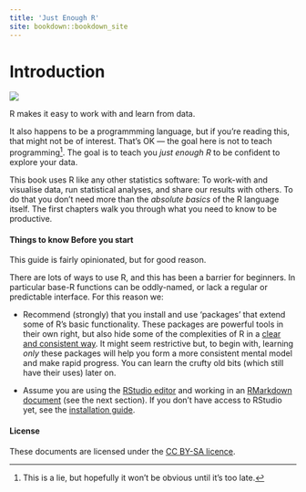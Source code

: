 ```yaml
---
title: 'Just Enough R'
site: bookdown::bookdown_site
---
```




# Introduction {-}


![](media/keepcalm.png){.cup}

<!-- https://www.keepcalm-o-matic.co.uk/product/mug/keep-calm-and-learn-just-enough-r/ -->


R makes it easy to work with and learn from data. 

It also happens to be a programmming language, but if you're reading this, that might not be of interest. That's OK — the goal here is not to teach programming^[This is a lie, but hopefully it won't be obvious until it's too late.].  The goal is to teach you *just enough R* to be confident to explore your data.

This book uses R like any other statistics software: To work-with and visualise data, run statistical analyses, and share our results with others.  To do that you don't need more than the *absolute basics* of the R language itself. The first chapters walk you through what you need to know to be productive. 


#### Things to know Before you start {-}


This guide is fairly opinionated, but for good reason.

There are lots of ways to use R, and this has been a barrier for beginners. In particular base-R functions can be oddly-named, or lack a regular or predictable interface. For this reason we:

- Recommend (strongly) that you install and use 'packages' that extend some of R's basic functionality. These packages are powerful tools in their own right, but also hide some of the complexities of R in a [clear and consistent way](https://www.youtube.com/watch?v=K-ss_ag2k9E). It might seem restrictive but, to begin with, learning *only* these packages will help you form a more consistent mental model and make rapid progress. You can learn the crufty old bits (which still have their uses) later on.

- Assume you are using the [RStudio editor](#rstudio) and working in an [RMarkdown document](#rmarkdown) (see the next section). If you don't have access to RStudio yet, see the [installation guide](installation.html).



#### License {-}

These documents are licensed under the [CC BY-SA licence](https://creativecommons.org/licenses/by-sa/4.0/).




